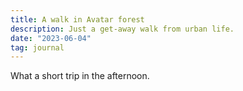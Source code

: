 ```yaml
---
title: A walk in Avatar forest
description: Just a get-away walk from urban life.
date: "2023-06-04"
tag: journal
---
```



<FigureWithCaption 
  src="/a-walk-in-avatar-forest.jpg" 
  alt="a-walk-in-avatar-forest" 
  caption="Bukit Brown Cemetary, Singapore." 
/>

What a short trip in the afternoon.